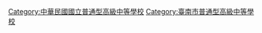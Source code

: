 {{catmore}}

[[Category:中華民國國立普通型高級中等學校|Category:中華民國國立普通型高級中等學校]]
[[Category:臺南市普通型高級中等學校|Category:臺南市普通型高級中等學校]]